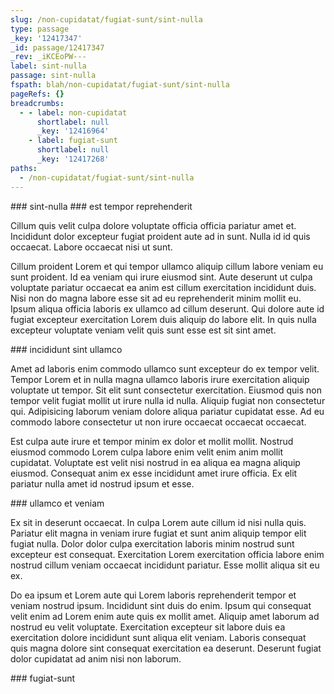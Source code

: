 ```yaml
---
slug: /non-cupidatat/fugiat-sunt/sint-nulla
type: passage
_key: '12417347'
_id: passage/12417347
_rev: _iKCEoPW---
label: sint-nulla
passage: sint-nulla
fspath: blah/non-cupidatat/fugiat-sunt/sint-nulla
pageRefs: {}
breadcrumbs:
  - - label: non-cupidatat
      shortlabel: null
      _key: '12416964'
    - label: fugiat-sunt
      shortlabel: null
      _key: '12417268'
paths:
  - /non-cupidatat/fugiat-sunt/sint-nulla
---
```


<NuggetArea>
<Passage slug="/non-cupidatat/fugiat-sunt/sint-nulla" type="passage" _key="12417347" _id="passage/12417347" _rev="_iKCEoPW---" label="sint-nulla" passage="sint-nulla" fspath="blah/non-cupidatat/fugiat-sunt/sint-nulla" paths="/non-cupidatat/fugiat-sunt/sint-nulla">
<NuggetBody>
### sint-nulla

</NuggetBody>
<Breadcrumbs>
<Crumbs>
<Crumb _key="12416964" label="non-cupidatat" /><Crumb _key="12417268" label="fugiat-sunt" />
</Crumbs>
</Breadcrumbs>
</Passage>

<NuggetsInbound>
</NuggetsInbound>
<NuggetsOutbound>
<Nugget direction="outbound" type="nugget" _key="78e60e5f-429e-4f69-ae8b-fb45711210ba" _id="nugget/78e60e5f-429e-4f69-ae8b-fb45711210ba" _rev="_iKCEoPW--_" fspath="blah/non-cupidatat/fugiat-sunt/sint-nulla/est-tempor-reprehenderit.md" label="est tempor reprehenderit" paths="/non-cupidatat/fugiat-sunt/sint-nulla/est-tempor-reprehenderit" slug="/non-cupidatat/fugiat-sunt/sint-nulla/est-tempor-reprehenderit">
<NuggetBody>
### est tempor reprehenderit

Cillum quis velit culpa dolore voluptate officia officia pariatur amet et. Incididunt dolor excepteur fugiat proident aute ad in sunt. Nulla id id quis occaecat. Labore occaecat nisi ut sunt.

Cillum proident Lorem et qui tempor ullamco aliquip cillum labore veniam eu sunt proident. Id ea veniam qui irure eiusmod sint. Aute deserunt ut culpa voluptate pariatur occaecat ea anim est cillum exercitation incididunt duis. Nisi non do magna labore esse sit ad eu reprehenderit minim mollit eu. Ipsum aliqua officia laboris ex ullamco ad cillum deserunt. Qui dolore aute id fugiat excepteur exercitation Lorem duis aliquip do labore elit. In quis nulla excepteur voluptate veniam velit quis sunt esse est sit sint amet.

</NuggetBody>
</Nugget>

<Nugget direction="outbound" type="nugget" _key="c41a2b43-bb7f-49be-b8b4-8922f66b3e86" _id="nugget/c41a2b43-bb7f-49be-b8b4-8922f66b3e86" _rev="_iKCEoPa---" fspath="blah/non-cupidatat/fugiat-sunt/sint-nulla/incididunt-sint-ullamco.md" label="incididunt sint ullamco" paths="/non-cupidatat/fugiat-sunt/sint-nulla/incididunt-sint-ullamco" slug="/non-cupidatat/fugiat-sunt/sint-nulla/incididunt-sint-ullamco">
<NuggetBody>
### incididunt sint ullamco

Amet ad laboris enim commodo ullamco sunt excepteur do ex tempor velit. Tempor Lorem et in nulla magna ullamco laboris irure exercitation aliquip voluptate ut tempor. Sit elit sunt consectetur exercitation. Eiusmod quis non tempor velit fugiat mollit ut irure nulla id nulla. Aliquip fugiat non consectetur qui. Adipisicing laborum veniam dolore aliqua pariatur cupidatat esse. Ad eu commodo labore consectetur ut non irure occaecat occaecat occaecat.

Est culpa aute irure et tempor minim ex dolor et mollit mollit. Nostrud eiusmod commodo Lorem culpa labore enim velit enim anim mollit cupidatat. Voluptate est velit nisi nostrud in ea aliqua ea magna aliquip eiusmod. Consequat anim ex esse incididunt amet irure officia. Ex elit pariatur nulla amet id nostrud ipsum et esse.

</NuggetBody>
</Nugget>

<Nugget direction="outbound" type="nugget" _key="d836a220-e612-48f2-a443-630369069b87" _id="nugget/d836a220-e612-48f2-a443-630369069b87" _rev="_iKCEoPe---" fspath="blah/non-cupidatat/fugiat-sunt/sint-nulla/ullamco-et-veniam.md" label="ullamco et veniam" paths="/non-cupidatat/fugiat-sunt/sint-nulla/ullamco-et-veniam" slug="/non-cupidatat/fugiat-sunt/sint-nulla/ullamco-et-veniam">
<NuggetBody>
### ullamco et veniam

Ex sit in deserunt occaecat. In culpa Lorem aute cillum id nisi nulla quis. Pariatur elit magna in veniam irure fugiat et sunt anim aliquip tempor elit fugiat nulla. Dolor dolor culpa exercitation laboris minim nostrud sunt excepteur est consequat. Exercitation Lorem exercitation officia labore enim nostrud cillum veniam occaecat incididunt pariatur. Esse mollit aliqua sit eu ex.

Do ea ipsum et Lorem aute qui Lorem laboris reprehenderit tempor et veniam nostrud ipsum. Incididunt sint duis do enim. Ipsum qui consequat velit enim ad Lorem enim aute quis ex mollit amet. Aliquip amet laborum ad nostrud eu velit voluptate. Exercitation excepteur sit labore duis ea exercitation dolore incididunt sunt aliqua elit veniam. Laboris consequat quis magna dolore sint consequat exercitation ea deserunt. Deserunt fugiat dolor cupidatat ad anim nisi non laborum.

</NuggetBody>
</Nugget>

</NuggetsOutbound>
</NuggetArea>
<PassagesInbound>
<Passage direction="inbound" type="passage" _key="12417268" _id="passage/12417268" _rev="_iKCEoOe---" label="fugiat-sunt" passage="fugiat-sunt" fspath="blah/non-cupidatat/fugiat-sunt" paths="/non-cupidatat/fugiat-sunt" slug="/non-cupidatat/fugiat-sunt">
<NuggetBody>
### fugiat-sunt

</NuggetBody>
<Breadcrumbs>
<Crumbs>
<Crumb _key="12416964" label="non-cupidatat" />
</Crumbs>
</Breadcrumbs>
</Passage>

</PassagesInbound>
<PassagesOutbound>
</PassagesOutbound>
